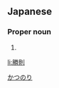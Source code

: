 ==Japanese==
{{ja-kanjitab|勝|則}}

===Proper noun===
{{ja-pos|proper|かつのり}}

# {{given name|male|lang=ja}}

[[Category:Japanese male given names|かつのり]]

[[li:勝則]]